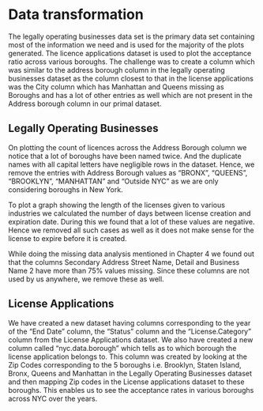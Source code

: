 # Data transformation

The legally operating businesses data set is the primary data set containing most of the information we need and is used for the majority of the plots generated. The licence applications dataset is used to plot the acceptance ratio across various boroughs. The challenge was to create a column which was similar to the address borough column in the legally operating businesses dataset as the column closest to that in the license applications was the City column which has Manhattan and Queens missing as Boroughs and has a lot of other entries as well which are not present in the Address borough column in our primal dataset. 

## Legally Operating Businesses

On plotting the count of licences across the Address Borough column we notice that a lot of boroughs have been named twice. And the duplicate names with all capital letters have negligible rows in the dataset. Hence, we remove the entries with Address Borough values as "BRONX", "QUEENS", "BROOKLYN", "MANHATTAN" and "Outside NYC" as we are only considering boroughs in New York. 

To plot a graph showing the length of the licenses given to various industries we calculated the number of days between license creation and expiration date. During this we found that a lot of these values are negative. Hence we removed all such cases as well as it does not make sense for the license to expire before it is created. 

While doing the missing data analysis mentioned in Chapter 4 we found out that the columns Secondary Address Street Name, Detail and Business Name 2 have more than 75% values missing. Since these columns are not used by us anywhere, we remove these as well.

## License Applications

We have created a new dataset having columns corresponding to the year of the “End Date” column, the “Status” column and the “License.Category” column from the License Applications dataset. We also have created a new column called “nyc.data.borough” which tells as to which borough the license application belongs to. This column was created by looking at the Zip Codes corresponding to the 5 boroughs i.e. Brooklyn, Staten Island, Bronx, Queens and Manhattan in the Legally Operating Businesses dataset and then mapping Zip codes in the License applications dataset to these boroughs. This enables us to see the acceptance rates in various boroughs across NYC over the years.